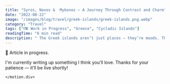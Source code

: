 ```yaml
---
title: "Syros, Naxos &  Mykonos – A Journey Through Contrast and Charm"
date: "2022-08-22"
image: "/images/blog/travel/greek-islands/greek-islands.png.webp"
category: "Travel"
tags: ["❗🛠️ Work in Progress", "Greece", "Cycladic Islands"]
readingTime: "6 min read"
description: " The Greek islands aren’t just places — they’re moods. They unfold like chapters in a sunlit story, each with its own rhythm, flavor, and shade of blue. While the world flocks to Santorini for sunsets and Athens for ruins, there’s a quieter trilogy waiting in the Aegean: Mykonos, Syros, and Naxos. Each one offers something different — a vibe, a secret, a breath of salt air that lingers long after you leave.."
---
```



<script type="application/ld+json">{`
{
  "@context": "https://schema.org",
  "@type": "BlogPosting",
  "headline": "Introducing Transformers - a fundamental part of modern LLMs ...",
  "image": ["https://amadoumamane.fr/images/blog-data-tools.png"],
  "datePublished": "2025-04-04",
  "author": { "@type": "Person", "name": "Amadou" },
  "publisher": {
    "@type": "Organization",
    "name": "Amadou Mamane",
    "logo": { "@type": "ImageObject", "url": "https://amadoumamane.fr/images/profile.jpeg" }
  },
  "description": "The Greek islands aren’t just places — they’re moods. ..."
}
`}</script>


<main className="min-h-screen w-full bg-secondary-light dark:bg-primary-dark text-gray-900 dark:text-gray-50 overflow-x-hidden transition-colors duration-300">


  <Section marginTop='mt-2'>
      <motion.div initial={{ opacity: 0, y: 20 }} whileInView={{ opacity: 1, y: 0 }} transition={{ delay: 0.2, duration: 0.6 }} viewport={{ once: true }} className="max-w-4xl mx-auto text-center">
        <div className="text-2xl leading-relaxed font-light">
📝 Article in progress.

I'm currently writing up something I think you’ll love. Thanks for your patience — it’ll be live shortly!
        </div>

    </motion.div>


  


  </Section>

<AuthorBox name="Amadou" bio="Paris-based AI Engineer, Runner and Dancer. Sharing stories from the Track and the Terminal — Race Recaps and AI Deep Dives." avatar="/images/profile.jpeg" />
<ShareButtons />

</main>

